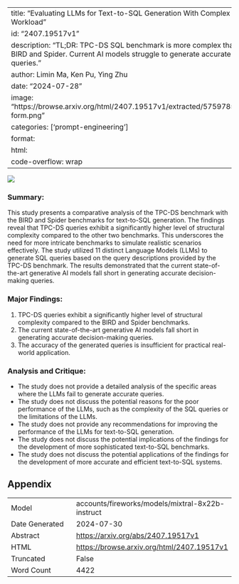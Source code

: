 
---
title: "Evaluating LLMs for Text-to-SQL Generation With Complex SQL Workload"
id: "2407.19517v1"
description: "TL;DR: TPC-DS SQL benchmark is more complex than BIRD and Spider. Current AI models struggle to generate accurate queries."
author: Limin Ma, Ken Pu, Ying Zhu
date: "2024-07-28"
image: "https://browse.arxiv.org/html/2407.19517v1/extracted/5759785/sql-form.png"
categories: ['prompt-engineering']
format:
  html:
    code-overflow: wrap
---

![](https://browse.arxiv.org/html/2407.19517v1/extracted/5759785/sql-form.png)

### Summary:

This study presents a comparative analysis of the TPC-DS benchmark with the BIRD and Spider benchmarks for text-to-SQL generation. The findings reveal that TPC-DS queries exhibit a significantly higher level of structural complexity compared to the other two benchmarks. This underscores the need for more intricate benchmarks to simulate realistic scenarios effectively. The study utilized 11 distinct Language Models (LLMs) to generate SQL queries based on the query descriptions provided by the TPC-DS benchmark. The results demonstrated that the current state-of-the-art generative AI models fall short in generating accurate decision-making queries.

### Major Findings:

1. TPC-DS queries exhibit a significantly higher level of structural complexity compared to the BIRD and Spider benchmarks.
2. The current state-of-the-art generative AI models fall short in generating accurate decision-making queries.
3. The accuracy of the generated queries is insufficient for practical real-world application.

### Analysis and Critique:

- The study does not provide a detailed analysis of the specific areas where the LLMs fail to generate accurate queries.
- The study does not discuss the potential reasons for the poor performance of the LLMs, such as the complexity of the SQL queries or the limitations of the LLMs.
- The study does not provide any recommendations for improving the performance of the LLMs for text-to-SQL generation.
- The study does not discuss the potential implications of the findings for the development of more sophisticated text-to-SQL benchmarks.
- The study does not discuss the potential applications of the findings for the development of more accurate and efficient text-to-SQL systems.

## Appendix

|          |          |
|----------|----------|
| Model     | accounts/fireworks/models/mixtral-8x22b-instruct       |
| Date Generated     | 2024-07-30       |
| Abstract | [https://arxiv.org/abs/2407.19517v1](https://arxiv.org/abs/2407.19517v1)        |
| HTML     | [https://browse.arxiv.org/html/2407.19517v1](https://browse.arxiv.org/html/2407.19517v1)       |
| Truncated       | False       |
| Word Count       | 4422       |